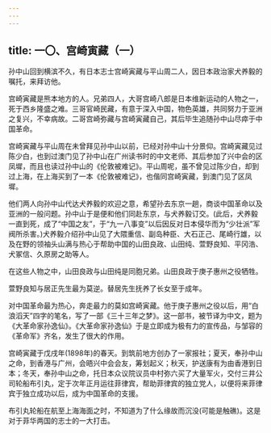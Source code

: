 ```yaml
---
---
---
```

title: 一〇、宫崎寅藏（一）
---



孙中山回到横滨不久，有日本志士宫崎寅藏与平山周二人，因日本政治家犬养毅的嘱托，来拜访他。

宫崎寅藏是熊本地方的人。兄弟四人，大哥宫崎八郎是日本维新运动的人物之一，死于西乡隆盛之难。三哥官崎民藏，有意于深入中国，物色英雄，共同努力于亚洲之复兴，不幸病故。二哥宫崎弥藏与宫崎寅藏自己，其后毕生追随孙中山尽瘁于中国革命。

宫崎寅藏与平山周在未曾拜见孙中山以前，已经对孙中山十分景仰。宫崎寅藏见过陈少白，也到过澳门见了孙中山在广州读书时的中文老师、其后参加了兴中会的区凤墀，而且也读过孙中山的《伦敦被难记》。平山周呢，虽不曾见过陈少白，却到过上海，在上海买到了一本《伦敦被难记》，也偕同宫崎寅藏，到澳门见了区凤墀。

他们两人向孙中山代达犬养毅的欢迎之意，希望孙去东京一趟，商谈中国革命以及亚洲的一般问题。孙中山于是便和他们同赴东京，与犬养毅订交。(此后，犬养毅一直到死，成了“中国之友”，于“九一八事变”以后因反对日本侵华而为“少壮派”军阀所杀害。)犬养毅介绍孙中山见了大隈重信、副岛种臣、大石正己、尾崎行雄，以及在野的领袖头山满与热心于帮助中国的山田良政、山田纯、萱野良知、平冈浩、犬冢信、久原房之助等人。

在这些人物之中，山田良政与山田纯是同胞兄弟。山田良政于庚子惠州之役牺牲。

萱野良知与居正先生最为莫逆。替居先生抚养了长女至于成年。

对中国革命最为热心，奔走最力的莫如宫崎寅藏。他于庚子惠州之役以后，用“白浪滔天”四字的笔名，写了一部《三十三年之梦》。这一部书，被节译为中文，题为《大革命家孙逸仙》。《大革命家孙逸仙》于是立即成为极有力的宣传品，与邹容的《革命军》齐名，发生了很大的作用。

宫崎寅藏于戊戌年(1898年)的春天。到筑前地方创办了一家报社；夏天，奉孙中山之命，到香港与广州，会晤兴中会会友，筹划起义；秋天，护送康有为由香港到日本；冬天，奉孙中山之命，托日本众议院议员中村弥六买了大量军火，交付三井公司轮船布引丸，定于次年正月运往菲律宾，帮助菲律宾的独立党人，以便将来菲律宾于独立成功以后，成为中国革命的支援。

布引丸轮船在航至上海海面之时，不知道为了什么缘故而沉没(可能是触礁)。这是对于菲华两国的志士的一大打击。
